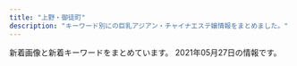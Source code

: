 ```yaml
---
title: "上野・御徒町"
description: "キーワード別にの巨乳アジアン・チャイナエステ嬢情報をまとめました。"
---
```


新着画像と新着キーワードをまとめています。
2021年05月27日の情報です。

<DmmAffiliateIns />
<KeywordTable
  shops={
    [
    {
        "station": "\u7530\u539f\u753a\u99c51\u756a\u51fa\u53e3",
        "url": "http://verybeauty.info/",
        "name": "\u862d\u82b1 \u30e9\u30f3\u30ab",
        "keywords": {
            "86": 2,
            "D": 1,
            "85": 1,
            "88": 2
        },
        "img_links": [
            "http://verybeauty.info/images/store/01.jpg",
            "http://verybeauty.info/staffPhoto/s20200531164502.jpg",
            "http://verybeauty.info/staffPhoto/s20191018113136.jpg",
            "http://verybeauty.info/staffPhoto/b20201016143638.jpg",
            "http://verybeauty.info/staffPhoto/b20170527134756.jpg",
            "http://verybeauty.info/images/store/05.jpg",
            "http://verybeauty.info/staffPhoto/b20170527134149.jpg",
            "http://verybeauty.info/js/sliderLine/slide_prev.png",
            "http://verybeauty.info/images/store/02.jpg",
            "http://verybeauty.info/staffPhoto/s20200118192201.jpg",
            "http://verybeauty.info/staffPhoto/b20200531164041.jpg",
            "http://verybeauty.info/js/sliderLine/slide_next.png",
            "http://verybeauty.info/staffPhoto/s20201016143712.jpg",
            "http://verybeauty.info/images/store/06.jpg",
            "http://verybeauty.info/staffPhoto/s20200531164041.jpg",
            "http://verybeauty.info/staffPhoto/s20170527134756.jpg",
            "http://verybeauty.info/images/returnBtn.png",
            "http://verybeauty.info/staffPhoto/b20210415200406.jpg",
            "http://verybeauty.info/images/mobile.jpg",
            "http://verybeauty.info/staffPhoto/s20210415200422.jpg",
            "http://verybeauty.info/staffPhoto/b20191018113136.jpg",
            "http://verybeauty.info/staffPhoto/s20170527134149.jpg",
            "http://verybeauty.info/staffPhoto/s20201016143638.jpg",
            "http://verybeauty.info/staffPhoto/s20210415200406.jpg"
        ]
    },
    {
        "name": "\u30b9\u30de\u30a4\u30eb",
        "keywords": {},
        "url": "http://smile.ests.jp/",
        "station": "JR\u5fa1\u5f92\u753a\u99c5\u5357\u53e3",
        "img_links": []
    },
    {
        "img_links": [
            "http://www.iyashinoie.mensest.com/img/stt.jpg",
            "http://www.iyashinoie.mensest.com/img/nav-003.png",
            "http://www.iyashinoie.mensest.com/img/nav-004.png",
            "http://www.iyashinoie.mensest.com/img/top01.png",
            "http://www.iyashinoie.mensest.com/files/001.jpg",
            "http://www.iyashinoie.mensest.com/img/stb.jpg",
            "http://www.iyashinoie.mensest.com/files/005.jpg",
            "http://www.iyashinoie.mensest.com/files/002.jpg",
            "http://www.iyashinoie.mensest.com/img/nav-002.png",
            "http://www.iyashinoie.mensest.com/img/nav-006.png",
            "http://www.iyashinoie.mensest.com/files/006.jpg",
            "http://www.iyashinoie.mensest.com/files/003.jpg",
            "http://www.iyashinoie.mensest.com/img/nav-005.png",
            "http://www.iyashinoie.mensest.com/img/nav-001.png",
            "http://www.iyashinoie.mensest.com/img/tel.png"
        ],
        "url": "http://www.iyashinoie.mensest.com/",
        "station": "\u6d45\u8349\u99c5",
        "name": "\u7652\u3057\u306e\u5bb6",
        "keywords": {
            "D": 4,
            "86": 2,
            "87": 3,
            "C": 1
        }
    },
    {
        "name": "COCO-GARDEN",
        "keywords": {
            "87": 10,
            "D": 10,
            "G": 4,
            "88": 8,
            "86": 2,
            "F": 2,
            "E": 4
        },
        "img_links": [
            "http://www.cocogarden.link/images/nbj3.jpg",
            "http://www.cocogarden.link/files/080.jpg",
            "http://www.cocogarden.link/images/s_info.jpg",
            "http://www.cocogarden.link/files/058.jpg",
            "http://www.cocogarden.link/files/059-02.jpg",
            "http://www.cocogarden.link/files/072-02.jpg",
            "http://www.cocogarden.link/files/037-02.jpg",
            "http://www.cocogarden.link/images/top1.jpg",
            "http://www.cocogarden.link/files/086-03.jpg",
            "http://www.cocogarden.link/images/s_staff.jpg",
            "http://www.cocogarden.link/files/086.jpg",
            "http://www.cocogarden.link/images/s_news.jpg",
            "http://www.cocogarden.link/images/1.jpg",
            "http://www.cocogarden.link/files/075-02.jpg",
            "http://www.cocogarden.link/images/koko_200x40.png",
            "http://www.cocogarden.link/files/058-02.jpg",
            "http://www.cocogarden.link/images/s_pick.jpg",
            "http://www.cocogarden.link/files/059-03.jpg",
            "http://www.cocogarden.link/files/059.jpg",
            "http://www.cocogarden.link/files/076-03.jpg",
            "http://www.cocogarden.link/files/091-02.jpg",
            "http://www.cocogarden.link/files/086-02.jpg",
            "http://www.cocogarden.link/files/058-03.jpg",
            "http://www.cocogarden.link/files/072-03.jpg",
            "http://www.cocogarden.link/files/091.jpg",
            "http://www.cocogarden.link/files/090-03.jpg",
            "http://www.cocogarden.link/files/091-03.jpg",
            "http://www.cocogarden.link/files/075.jpg",
            "http://www.cocogarden.link/files/075-03.jpg",
            "http://www.cocogarden.link/files/076-02.jpg",
            "http://www.cocogarden.link/images/end1.png",
            "http://www.cocogarden.link/images/mobile.jpg",
            "http://www.cocogarden.link/files/072.jpg",
            "http://www.cocogarden.link/files/090-02.jpg",
            "http://www.cocogarden.link/files/076.jpg",
            "http://www.cocogarden.link/files/037.jpg",
            "http://www.cocogarden.link/files/037-03.jpg",
            "http://www.cocogarden.link/files/080-02.jpg",
            "http://www.cocogarden.link/files/090.jpg",
            "http://www.cocogarden.link/files/080-03.jpg",
            "http://www.cocogarden.link/images/top.jpg"
        ],
        "station": "JR\u5fa1\u5f92\u753a\u99c5\u5317\u53e3",
        "url": "http://www.cocogarden.link/"
    },
    {
        "keywords": {
            "C": 2,
            "86": 2,
            "85": 1,
            "D": 4,
            "E": 6,
            "89": 1,
            "87": 1,
            "88": 1
        },
        "img_links": [
            "http://www.rosa-es.info/staff/nana.jpg",
            "http://www.rosa-es.info/staff/yumi1.jpg",
            "http://www.rosa-es.info/img/pic/int1.jpg",
            "http://www.rosa-es.info/img/pic/slide_1.jpg",
            "http://www.rosa-es.info/img/pic/slide_2.jpg",
            "http://www.rosa-es.info/img/pic/int3.jpg",
            "http://www.rosa-es.info/staff/yuri2.jpg",
            "http://www.rosa-es.info/img/pic/int2.jpg",
            "http://www.rosa-es.info/staff/yuri1.jpg",
            "http://www.rosa-es.info/staff/yuki1.jpg",
            "http://www.rosa-es.info/staff/yuki.jpg",
            "http://www.rosa-es.info/img/pic/int4.jpg",
            "http://www.rosa-es.info/staff/nana2.jpg",
            "http://www.rosa-es.info/staff/yuri.jpg",
            "http://www.rosa-es.info/staff/nana1.jpg",
            "http://www.rosa-es.info/staff/rara2.jpg",
            "http://www.rosa-es.info/img/loader.png",
            "http://www.rosa-es.info/staff/yumi2.jpg",
            "http://www.rosa-es.info/staff/koko2.jpg",
            "http://www.rosa-es.info/staff/rara1.jpg",
            "http://www.rosa-es.info/staff/rara.jpg",
            "http://www.rosa-es.info/staff/koko1.jpg",
            "http://www.rosa-es.info/staff/koko.jpg",
            "http://www.rosa-es.info/staff/yumi.jpg",
            "http://www.rosa-es.info/staff/yuki2.jpg"
        ],
        "name": "\u6708\u591c",
        "url": "http://www.rosa-es.info/",
        "station": "JR\u4e0a\u91ce\u99c5\u6d45\u8349\u53e3"
    },
    {
        "img_links": [
            "http://www.sh-riraks.xyz/img/ttl_girls.png",
            "http://www.sh-riraks.xyz/img/ttl_pickup.png",
            "http://www.sh-riraks.xyz/uploads/190611/1-1Z611153S2561.jpg",
            "http://www.sh-riraks.xyz/uploads/201130/1-20113013311Rc.jpg",
            "http://www.sh-riraks.xyz/uploads/201130/1-201130133045611.jpg",
            "http://www.sh-riraks.xyz/uploads/201130/1-201130133145E0.jpg",
            "http://www.sh-riraks.xyz/uploads/200617/1-20061G54TIb.jpg",
            "http://www.sh-riraks.xyz/uploads/181001/1-1Q001142T6406.jpg",
            "http://www.sh-riraks.xyz/uploads/201130/1-201130132942Y6.jpg",
            "http://www.sh-riraks.xyz/uploads/201130/1-201130132956292.jpg",
            "http://www.sh-riraks.xyz/img/ttl_wnew.png",
            "http://www.sh-riraks.xyz/uploads/200617/1-20061G54ZQ14.jpg",
            "http://www.sh-riraks.xyz/uploads/191015/1-1910151T03I48.jpg",
            "http://www.sh-riraks.xyz/uploads/201130/1-201130133012441.jpg",
            "http://www.sh-riraks.xyz/uploads/201130/1-201130133129441.jpg",
            "http://www.sh-riraks.xyz/uploads/180521/1-1P52116495SC.jpg",
            "http://www.sh-riraks.xyz/img/ttl_mobile.png",
            "http://www.sh-riraks.xyz/uploads/201130/1-201130133215X9.jpg",
            "http://www.sh-riraks.xyz/uploads/201130/1-201130133029220.jpg",
            "http://www.sh-riraks.xyz/uploads/180521/1-1P5211649103K.jpg",
            "http://www.sh-riraks.xyz/uploads/181001/1-1Q001142IB48.jpg",
            "http://www.sh-riraks.xyz/uploads/allimg/180604/1-1P60410212A02.jpg",
            "http://www.sh-riraks.xyz/uploads/200107/1-20010F92019226.jpg",
            "http://www.sh-riraks.xyz/img/ttl_staff.png",
            "http://www.sh-riraks.xyz/uploads/200617/1-20061G54941Z9.jpg"
        ],
        "station": "JR\u5fa1\u5f92\u753a\u99c5\u5357\u53e3",
        "keywords": {
            "C": 17
        },
        "url": "http://www.sh-riraks.xyz/",
        "name": "\u5922\u306e\u8776\u3005"
    },
    {
        "station": "JR\u5fa1\u5f92\u753a\u99c5\u5317\u53e3",
        "name": "\u5a9a\u59eb\uff5e\u30d3\u30ad\uff5e",
        "url": "http://biki-massage.work/",
        "keywords": {
            "C": 16,
            "83": 1,
            "87": 2,
            "88": 2,
            "D": 3,
            "86": 7,
            "E": 1
        },
        "img_links": [
            "http://biki-massage.work/img/head.jpg",
            "http://biki-massage.work/img/sta5.jpg",
            "http://biki-massage.work/img/campian.jpg",
            "http://biki-massage.work/img/st5.jpg",
            "http://biki-massage.work/sp/img/t-t.jpg",
            "http://biki-massage.work/img/fla1.jpg",
            "http://biki-massage.work/sp/img/t-a.jpg",
            "http://biki-massage.work/sp/img/t-o.jpg",
            "http://biki-massage.work/img/botton.jpg",
            "http://biki-massage.work/img/sta1.jpg",
            "http://biki-massage.work/img/sta3.jpg",
            "http://biki-massage.work/sp/img/info.jpg",
            "http://biki-massage.work/sp/img/p6.jpg",
            "http://biki-massage.work/img/st6.jpg",
            "http://biki-massage.work/sp/img/s6.jpg",
            "http://biki-massage.work/sp/img/s1.jpg",
            "http://biki-massage.work/img/sta4.jpg",
            "http://biki-massage.work/sp/img/p3.jpg",
            "http://biki-massage.work/sp/img/pic.jpg",
            "http://biki-massage.work/sp/img/time.jpg",
            "http://biki-massage.work/sp/img/t-r.jpg",
            "http://biki-massage.work/img/nos.jpg",
            "http://biki-massage.work/img/st2.jpg",
            "http://biki-massage.work/sp/img/s5.jpg",
            "http://biki-massage.work/img/s1.jpg",
            "http://biki-massage.work/sp/img/add.jpg",
            "http://biki-massage.work/img/s5.jpg",
            "http://biki-massage.work/sp/img/tit.jpg",
            "http://biki-massage.work/sp/img/s3.jpg",
            "http://biki-massage.work/sp/img/botton.jpg",
            "http://biki-massage.work/img/sta6.jpg",
            "http://biki-massage.work/sp/img/cam.jpg",
            "http://biki-massage.work/img/st4.jpg",
            "http://biki-massage.work/img/s6.jpg",
            "http://biki-massage.work/img/s2.jpg",
            "http://biki-massage.work/img/fla2.jpg",
            "http://biki-massage.work/sp/img/tel.jpg",
            "http://biki-massage.work/sp/img/s2.jpg",
            "http://biki-massage.work/sp/img/s4.jpg",
            "http://biki-massage.work/img/mo.png",
            "http://biki-massage.work/img/s4.jpg",
            "http://biki-massage.work/img/st1.jpg",
            "http://biki-massage.work/sp/img/sys.jpg",
            "http://biki-massage.work/sp/img/p2.jpg",
            "http://biki-massage.work/img/sta2.jpg",
            "http://biki-massage.work/img/st3.jpg",
            "http://biki-massage.work/sp/img/t-s.jpg",
            "http://biki-massage.work/img/fla3.jpg",
            "http://biki-massage.work/img/s3.jpg",
            "http://biki-massage.work/sp/img/pc.jpg"
        ]
    },
    {
        "name": "\u30ab\u30eb\u30de\u30ea\u30be\u30fc\u30c8\uff06\u30b9\u30d1",
        "station": "JR\u5fa1\u5f92\u753a\u99c5\u5357\u53e3",
        "img_links": [
            "http://esthe-massage.black/images/tit5.png",
            "http://esthe-massage.black/images/cg10.jpg",
            "http://esthe-massage.black/images/cg11.jpg",
            "http://cdn.dino-es.com/images/logo/88x31DinoEs.png",
            "http://esthe-massage.black/images/top.jpg",
            "http://esthe-massage.black/images/footer.jpg",
            "http://esthe-massage.black/images/cg7.jpg",
            "http://esthe-massage.black/images/cg2.jpg",
            "http://esthe-massage.black/images/te.png",
            "http://esthe-massage.black/images/index_an_04.jpg",
            "http://esthe-massage.black/images/tit4.png",
            "http://esthe-massage.black/images/index_bn_03.jpg",
            "http://esthe-massage.black/images/cg1.jpg",
            "http://esthe-massage.black/images/sta6.jpg",
            "http://esthe-massage.black/images/index_an_01.jpg",
            "http://esthe-massage.black/images/sta5.jpg",
            "http://esthe-massage.black/images/sys01.jpg",
            "http://esthe-massage.black/images/cg3.jpg",
            "http://esthe-massage.black/images/sys03.jpg",
            "http://esthe-massage.black/images/index_an_06.jpg",
            "http://esthe-massage.black/images/index_an_05.jpg",
            "http://esthe-massage.black/images/sta11.jpg",
            "http://esthe-massage.black/images/cg5.jpg",
            "http://esthe-massage.black/images/index_an_03.jpg",
            "http://esthe-massage.black/images/link_3.jpg",
            "http://esthe-massage.black/images/sys02.jpg",
            "http://esthe-massage.black/images/cg6.jpg",
            "http://esthe-massage.black/images/acc.jpg",
            "http://esthe-massage.black/images/sta2.jpg",
            "http://esthe-massage.black/images/tit1.png",
            "http://esthe-massage.black/images/index_bn_01.jpg",
            "http://esthe-massage.black/images/sta7.jpg",
            "http://esthe-massage.black/images/index_bn_02.jpg",
            "http://esthe-massage.black/images/cg4.jpg",
            "http://esthe-massage.black/images/qr.jpg",
            "http://esthe-massage.black/images/index_an_02.jpg",
            "http://esthe-massage.black/images/index_bn_05.jpg",
            "http://esthe-massage.black/images/sta3.jpg",
            "http://esthe-massage.black/images/tit2.png",
            "http://esthe-massage.black/images/sta10.jpg",
            "http://esthe-massage.black/images/index_bn_06.jpg"
        ],
        "url": "http://esthe-massage.black/",
        "keywords": {
            "82": 16,
            "89": 4,
            "D": 4,
            "E": 8,
            "84": 4,
            "86": 4,
            "C": 4
        }
    },
    {
        "url": "https://mens-esthe.work/",
        "name": "Oriental Spa",
        "keywords": {
            "C": 24,
            "E": 10
        },
        "img_links": [
            "https://mens-esthe.work/icon/yelp.png",
            "https://mens-esthe.work/wp/wp-content/themes/twentyfifteen/img/no_image.png",
            "https://mens-esthe.work/footer/footer-staff.png",
            "https://mens-esthe.work/wp/wp-content/uploads/2021/05/maki.jpg",
            "https://mens-esthe.work/icon/line.png",
            "https://mens-esthe.work/wp/wp-content/uploads/2021/05/hana02.png",
            "https://mens-esthe.work/icon/twitter.png",
            "https://ueno-mensesthe.com/icon/facebook.png",
            "https://mens-esthe.work/wp/wp-content/uploads/2021/05/nana01.png",
            "https://mens-esthe.work/room/room-l4.jpg",
            "https://mens-esthe.work/footer/footer-line.png",
            "https://ueno-mensesthe.com/icon/twitter.png",
            "https://mens-esthe.work/images/clear.png",
            "https://mens-esthe.work/footer/footer-tel.png",
            "https://ueno-mensesthe.com/icon/yelp.png",
            "https://mens-esthe.work/wp/wp-content/uploads/2021/05/emi01.png",
            "https://mens-esthe.work/images/top2.jpg",
            "https://mens-esthe.work/room/room-l1.jpg",
            "https://mens-esthe.work/images/qrcode.png",
            "https://mens-esthe.work/icon/facebook.png",
            "https://ueno-mensesthe.com/icon/line.png",
            "https://mens-esthe.work/room/room-l2.jpg",
            "https://mens-esthe.work/images/top3.jpg",
            "https://mens-esthe.work/images/main-top.jpg",
            "https://mens-esthe.work/wp/wp-content/uploads/2021/05/maki06.png",
            "https://mens-esthe.work/images/flower.png",
            "https://mens-esthe.work/images/top1.jpg",
            "https://mens-esthe.work/images/main-small.jpg",
            "https://mens-esthe.work/wp/wp-content/uploads/2021/05/maki05.png",
            "https://mens-esthe.work/wp/wp-content/uploads/2021/05/momo01.png",
            "https://mens-esthe.work/room/room-l3.jpg"
        ],
        "station": "JR\u5fa1\u5f92\u753a\u99c5\u5357\u53e3"
    },
    {
        "station": "JR\u5fa1\u5f92\u753a\u99c5\u5357\u53e3",
        "keywords": {
            "E": 6,
            "90": 5,
            "89": 33,
            "C": 29,
            "88": 15,
            "D": 15
        },
        "url": "http://foryou-es.info/",
        "img_links": [
            "http://www.foryou-es.info/img/saki3.jpg",
            "http://www.foryou-es.info/images/sa.jpg",
            "http://foryou-es.info/img/riko.png",
            "http://foryou-es.info/img/saki2.jpg",
            "http://www.foryou-es.info/img/hina3.jpg",
            "http://foryou-es.info/img/yui3.jpg",
            "http://www.foryou-es.info/img/rora4.jpg",
            "http://foryou-es.info/img/hina.png",
            "http://www.foryou-es.info/sp/img/hina.png",
            "http://www.foryou-es.info/img/saki2.jpg",
            "http://www.foryou-es.info/sp/img/seiko3.jpg",
            "http://foryou-es.info/img/rora3.jpg",
            "http://www.foryou-es.info/sp/staff/saki.png",
            "http://foryou-es.info/img/riko1.jpg",
            "http://www.foryou-es.info/img/yuri3.jpg",
            "http://www.foryou-es.info/images/staff_t.jpg",
            "http://www.foryou-es.info/sp/img/sara.png",
            "http://www.foryou-es.info/sp/images/staff_t.jpg",
            "http://www.foryou-es.info/sp/images/pc.jpg",
            "http://www.foryou-es.info/sp/images/sm.jpg",
            "http://www.foryou-es.info/sp/images/tel.jpg",
            "http://www.foryou-es.info/img/yuri.png",
            "http://www.foryou-es.info/sp/img/seiko1.jpg",
            "http://www.foryou-es.info/i/img/kaori.jpg",
            "http://www.foryou-es.info/sp/img/yui.png",
            "http://www.foryou-es.info/img/honey2.jpg",
            "http://www.foryou-es.info/sp/images/newface.png",
            "http://www.foryou-es.info/img/yui3.jpg",
            "http://www.foryou-es.info/img/sara2.jpg",
            "http://foryou-es.info/img/honey3.jpg",
            "http://www.foryou-es.info/sp/img/riko1.jpg",
            "http://www.foryou-es.info/i/img/rora.jpg",
            "http://foryou-es.info/images/news.jpg",
            "http://foryou-es.info/img/yuri1.jpg",
            "http://foryou-es.info/img/yui.png",
            "http://www.foryou-es.info/sp/img/saki.png",
            "http://www.foryou-es.info/sp/menu/interior.jpg",
            "http://foryou-es.info/images/interior1.png",
            "http://www.foryou-es.info/sp/images/time.jpg",
            "http://www.foryou-es.info/sp/img/riko2.jpg",
            "http://www.foryou-es.info/sp/images/news.png",
            "http://www.foryou-es.info/img/sia2.jpg",
            "http://www.foryou-es.info/img/sia4.jpg",
            "http://www.foryou-es.info/sp/img/saki1.jpg",
            "http://www.foryou-es.info/img/riko1.jpg",
            "http://www.foryou-es.info/img/riko3.jpg",
            "http://foryou-es.info/img/yuri3.jpg",
            "http://foryou-es.info/img/rora.png",
            "http://www.foryou-es.info/sp/img/rora.png",
            "http://www.foryou-es.info/sp/img/riko.png",
            "http://www.foryou-es.info/img/sara3.jpg",
            "http://foryou-es.info/img/sia1.jpg",
            "http://www.foryou-es.info/sp/img/rora4.jpg",
            "http://foryou-es.info/img/sara2.jpg",
            "http://www.foryou-es.info/img/seiko.png",
            "http://www.foryou-es.info/img/honey1.jpg",
            "http://foryou-es.info/img/hina4.jpg",
            "http://www.foryou-es.info/images/interior.jpg",
            "http://foryou-es.info/images/mobile.jpg",
            "http://foryou-es.info/img/honey.png",
            "http://foryou-es.info/img/rora4.jpg",
            "http://www.foryou-es.info/img/miki.png",
            "http://www.foryou-es.info/img/hina2.jpg",
            "http://www.foryou-es.info/i/img/risa.jpg",
            "http://foryou-es.info/img/miki2.jpg",
            "http://www.foryou-es.info/sp/images/newsb.jpg",
            "http://www.foryou-es.info/sp/img/saki2.jpg",
            "http://www.foryou-es.info/img/yui.png",
            "http://www.foryou-es.info/img/riko4.jpg",
            "http://www.foryou-es.info/img/miki3.jpg",
            "http://www.foryou-es.info/sp/img/hina1.jpg",
            "http://www.foryou-es.info/sp/img/hina2.jpg",
            "http://www.foryou-es.info/img/hina4.jpg",
            "http://www.foryou-es.info/sp/img/hina3.jpg",
            "http://foryou-es.info/images/info.jpg",
            "http://www.foryou-es.info/images/koko_200x40.png",
            "http://www.foryou-es.info/images/interior1.png",
            "http://www.foryou-es.info/img/honey.png",
            "http://www.foryou-es.info/img/riko2.jpg",
            "http://www.foryou-es.info/sp/img/riko3.jpg",
            "http://www.foryou-es.info/i/img/yuri.jpg",
            "http://foryou-es.info/images/staff_t.jpg",
            "http://foryou-es.info/img/miki1.jpg",
            "http://www.foryou-es.info/sp/img/miki.png",
            "http://www.foryou-es.info/img/sara.png",
            "http://www.foryou-es.info/img/rora1.jpg",
            "http://foryou-es.info/img/sia.png",
            "http://www.foryou-es.info/sp/staff/yuri.png",
            "http://foryou-es.info/img/riko4.jpg",
            "http://www.foryou-es.info/img/yuri2.jpg",
            "http://www.foryou-es.info/sp/menu/top.jpg",
            "http://foryou-es.info/img/hina1.jpg",
            "http://www.foryou-es.info/img/yui2.jpg",
            "http://www.foryou-es.info/i/img/saki.jpg",
            "http://www.foryou-es.info/sp/menu/staff.jpg",
            "http://www.foryou-es.info/images/newface.jpg",
            "http://www.foryou-es.info/sp/img/yui1.jpg",
            "http://www.foryou-es.info/img/sia.png",
            "http://foryou-es.info/images/ac.jpg",
            "http://foryou-es.info/img/miki.png",
            "http://foryou-es.info/images/sa.jpg",
            "http://foryou-es.info/images/koko_200x40.png",
            "http://foryou-es.info/img/riko2.jpg",
            "http://www.foryou-es.info/sp/img/rora3.jpg",
            "http://foryou-es.info/img/hina3.jpg",
            "http://foryou-es.info/images/interior.jpg",
            "http://foryou-es.info/images/rem.jpg",
            "http://www.foryou-es.info/sp/images/ac2.jpg",
            "http://www.foryou-es.info/img/rora2.jpg",
            "http://www.foryou-es.info/images/zy.png",
            "http://foryou-es.info/img/sara1.jpg",
            "http://www.foryou-es.info/images/info.jpg",
            "http://foryou-es.info/img/miki3.jpg",
            "http://www.foryou-es.info/sp/img/saki3.jpg",
            "http://foryou-es.info/images/sm.jpg",
            "http://www.foryou-es.info/img/sia3.jpg",
            "http://www.foryou-es.info/img/miki1.jpg",
            "http://www.foryou-es.info/sp/img/yuri.png",
            "http://www.foryou-es.info/img/hina1.jpg",
            "http://www.foryou-es.info/img/saki1.jpg",
            "http://www.foryou-es.info/sp/img/hina4.jpg",
            "http://foryou-es.info/img/honey2.jpg",
            "http://foryou-es.info/img/sia4.jpg",
            "http://foryou-es.info/img/seiko.png",
            "http://www.foryou-es.info/i/img/seiko.jpg",
            "http://foryou-es.info/img/yui1.jpg",
            "http://foryou-es.info/images/interior_t.jpg",
            "http://www.foryou-es.info/sp/images/head.jpg",
            "http://www.foryou-es.info/sp/img/riko4.jpg",
            "http://foryou-es.info/img/sara.png",
            "http://foryou-es.info/img/yui2.jpg",
            "http://foryou-es.info/img/rora2.jpg",
            "http://foryou-es.info/img/saki3.jpg",
            "http://www.foryou-es.info/img/saki.png",
            "http://www.foryou-es.info/img/rora.png",
            "http://foryou-es.info/img/sara3.jpg",
            "http://www.foryou-es.info/img/riko.png",
            "http://www.foryou-es.info/sp/staff/yui.png",
            "http://www.foryou-es.info/img/miki2.jpg",
            "http://www.foryou-es.info/i/img/riko.jpg",
            "http://www.foryou-es.info/images/blog.jpg",
            "http://foryou-es.info/images/sirase.jpg",
            "http://www.foryou-es.info/sp/img/seiko.png",
            "http://www.foryou-es.info/images/tt.png",
            "http://www.foryou-es.info/images/tp.png",
            "http://www.foryou-es.info/images/ac.jpg",
            "http://www.foryou-es.info/img/sara1.jpg",
            "http://foryou-es.info/images/newface.jpg",
            "http://www.foryou-es.info/sp/img/seiko2.jpg",
            "http://www.foryou-es.info/sp/img/rora1.jpg",
            "http://www.foryou-es.info/images/interior_t.jpg",
            "http://www.foryou-es.info/i/img/hina.jpg",
            "http://www.foryou-es.info/sp/img/yui3.jpg",
            "http://www.foryou-es.info/sp/images/top.jpg",
            "http://foryou-es.info/img/saki1.jpg",
            "http://foryou-es.info/img/saki.png",
            "http://foryou-es.info/img/sia2.jpg",
            "http://www.foryou-es.info/images/sirase.jpg",
            "http://www.foryou-es.info/sp/img/sia.png",
            "http://foryou-es.info/img/yuri.png",
            "http://www.foryou-es.info/images/news.jpg",
            "http://www.foryou-es.info/i/img/miki.jpg",
            "http://foryou-es.info/images/tt.png",
            "http://foryou-es.info/images/blog.jpg",
            "http://www.foryou-es.info/img/rora3.jpg",
            "http://foryou-es.info/images/so.jpg",
            "http://foryou-es.info/img/yuri2.jpg",
            "http://foryou-es.info/img/honey1.jpg",
            "http://www.foryou-es.info/img/hina.png",
            "http://www.foryou-es.info/sp/images/ac1.jpg",
            "http://www.foryou-es.info/i/img/sia.jpg",
            "http://www.foryou-es.info/img/yuri1.jpg",
            "http://foryou-es.info/images/zy.png",
            "http://www.foryou-es.info/i/img/honey.jpg",
            "http://www.foryou-es.info/img/honey3.jpg",
            "http://www.foryou-es.info/sp/img/yui2.jpg",
            "http://foryou-es.info/img/rora1.jpg",
            "http://foryou-es.info/images/tp.png",
            "http://www.foryou-es.info/images/so.jpg",
            "http://foryou-es.info/img/riko3.jpg",
            "http://www.foryou-es.info/i/img/sara.jpg",
            "http://www.foryou-es.info/i/img/yui.jpg",
            "http://foryou-es.info/images/tel.png",
            "http://www.foryou-es.info/images/mobile.jpg",
            "http://foryou-es.info/img/sia3.jpg",
            "http://foryou-es.info/images/si.png",
            "http://www.foryou-es.info/images/tel.png",
            "http://www.foryou-es.info/images/si.png",
            "http://www.foryou-es.info/images/sm.jpg",
            "http://www.foryou-es.info/sp/images/ac3.jpg",
            "http://www.foryou-es.info/img/yui1.jpg",
            "http://www.foryou-es.info/img/sia1.jpg",
            "http://www.foryou-es.info/sp/img/rora2.jpg",
            "http://www.foryou-es.info/images/rem.jpg",
            "http://www.foryou-es.info/sp/img/seiko4.jpg",
            "http://foryou-es.info/img/hina2.jpg",
            "http://www.foryou-es.info/sp/img/honey.png"
        ],
        "name": "\u30de\u30fc\u30ad\u30e5\u30ea\u30fcMERCURY"
    },
    {
        "img_links": [],
        "station": "JR\u5fa1\u5f92\u753a\u99c5\u5317\u53e3",
        "keywords": {},
        "name": "Dear -\u30c7\u30a3\u30a2-",
        "url": "https://re.uouono.com/"
    },
    {
        "keywords": {},
        "name": "You and I*\u30e6\u30fc\uff06\u30a2\u30a4",
        "station": "JR\u4e0a\u91ce\u99c5\u6d45\u8349\u53e3",
        "img_links": [
            "http://for-you-ueno.com/lib/img/cast2/img2.jpg",
            "http://for-you-ueno.com/lib/img/course4.png",
            "http://for-you-ueno.com/lib/img/recommend.png",
            "http://for-you-ueno.com/lib/img/cast5/img2-s.jpg",
            "http://for-you-ueno.com/lib/img/gallery.png",
            "http://for-you-ueno.com/lib/img/cast-ttl.png",
            "http://for-you-ueno.com/lib/img/cast3/img1-s.jpg",
            "http://for-you-ueno.com/lib/img/address.png",
            "http://for-you-ueno.com/lib/img/cp-desc2.png",
            "http://for-you-ueno.com/lib/img/cp-desc1sp.png",
            "http://for-you-ueno.com/lib/img/cast1/img1.jpg",
            "http://for-you-ueno.com/lib/img/cp-sub1.png",
            "http://for-you-ueno.com/lib/img/cast4/img2-s.jpg",
            "http://for-you-ueno.com/lib/img/cast5/img1-s.jpg",
            "http://for-you-ueno.com/lib/img/cast2/img1-s.jpg",
            "http://for-you-ueno.com/lib/img/cast2/img3-s.jpg",
            "http://for-you-ueno.com/lib/img/course5.png",
            "http://for-you-ueno.com/lib/img/cast3/img3.jpg",
            "http://for-you-ueno.com/lib/img/cast4/img1.jpg",
            "http://for-you-ueno.com/lib/img/cast2/img4.jpg",
            "http://for-you-ueno.com/lib/img/cast2/img4-s.jpg",
            "http://for-you-ueno.com/lib/img/cast5/img2.jpg",
            "http://for-you-ueno.com/lib/img/cp-sub2.png",
            "http://for-you-ueno.com/lib/img/cast2/img3.jpg",
            "http://for-you-ueno.com/lib/img/open.png",
            "http://for-you-ueno.com/lib/img/cast3/img2.jpg",
            "http://for-you-ueno.com/lib/img/slide1.jpg",
            "http://for-you-ueno.com/lib/img/course.png",
            "http://for-you-ueno.com/lib/img/plan.png",
            "http://for-you-ueno.com/lib/img/cast1/img2-s.jpg",
            "http://for-you-ueno.com/lib/img/course1.png",
            "http://for-you-ueno.com/lib/img/cast1/img2.jpg",
            "http://for-you-ueno.com/lib/img/course2.png",
            "http://for-you-ueno.com/lib/img/phone.png",
            "http://for-you-ueno.com/lib/img/aroma.png",
            "http://for-you-ueno.com/lib/img/cast4/img1-s.jpg",
            "http://for-you-ueno.com/lib/img/slide2.jpg",
            "http://for-you-ueno.com/lib/img/cast1/img1-s.jpg",
            "http://for-you-ueno.com/lib/img/siatsu.png",
            "http://for-you-ueno.com/lib/img/cast2/img2-s.jpg",
            "http://for-you-ueno.com/lib/img/cast3/img1.jpg",
            "http://for-you-ueno.com/lib/img/cast4/img2.jpg",
            "http://for-you-ueno.com/lib/img/cast.png",
            "http://for-you-ueno.com/lib/img/oil.png",
            "http://for-you-ueno.com/lib/img/deep.png",
            "http://for-you-ueno.com/lib/img/cast2/img1.jpg",
            "http://for-you-ueno.com/lib/img/cast3/img3-s.jpg",
            "http://for-you-ueno.com/lib/img/info-ttl.png",
            "http://for-you-ueno.com/lib/img/plan-ttl.png",
            "http://for-you-ueno.com/lib/img/cast5/img3.jpg",
            "http://for-you-ueno.com/lib/img/slide3.jpg",
            "http://for-you-ueno.com/lib/img/course-ttl.png",
            "http://for-you-ueno.com/lib/img/course3.png",
            "http://for-you-ueno.com/lib/img/cast5/img3-s.jpg",
            "http://for-you-ueno.com/lib/img/tel.png",
            "http://for-you-ueno.com/lib/img/ashiura.png",
            "http://for-you-ueno.com/lib/img/cast3/img4.jpg",
            "http://for-you-ueno.com/lib/img/awa.png",
            "http://for-you-ueno.com/lib/img/cp-desc1.png",
            "http://for-you-ueno.com/lib/img/other.png",
            "http://for-you-ueno.com/lib/img/h1.png",
            "http://for-you-ueno.com/lib/img/cast3/img4-s.jpg",
            "http://for-you-ueno.com/lib/img/cast5/img1.jpg",
            "http://for-you-ueno.com/lib/img/cp-desc2sp.png",
            "http://for-you-ueno.com/lib/img/cast3/img2-s.jpg",
            "http://for-you-ueno.com/lib/img/cp-ttl.png"
        ],
        "url": "http://for-you-ueno.com/"
    },
    {
        "url": "http://www.yumenokoi.masg.info/",
        "img_links": [
            "http://www.yumenokoi.masg.info/files/017.jpg",
            "http://www.yumenokoi.masg.info/files/008.jpg",
            "http://www.yumenokoi.masg.info/files/017-02.jpg",
            "http://www.yumenokoi.masg.info/files/009-02.jpg",
            "http://www.yumenokoi.masg.info/files/006.jpg",
            "http://www.yumenokoi.masg.info/files/023.jpg",
            "http://www.yumenokoi.masg.info/images/m6.jpg",
            "http://www.yumenokoi.masg.info/files/006-02.jpg",
            "http://www.yumenokoi.masg.info/images/rsubt1.png",
            "http://www.yumenokoi.masg.info/files/010-02.jpg",
            "http://www.yumenokoi.masg.info/photo_news/upimg/63687607e4ea1479a4_0.jpg",
            "http://www.yumenokoi.masg.info/images/rsubt5.png",
            "http://www.yumenokoi.masg.info/images/tel2.png",
            "http://www.yumenokoi.masg.info/images/rsubt6.png",
            "http://www.yumenokoi.masg.info/files/010.jpg",
            "http://www.yumenokoi.masg.info/files/015.jpg",
            "http://www.yumenokoi.masg.info/files/018.jpg",
            "http://www.yumenokoi.masg.info/images/slider-img002.jpg",
            "http://www.yumenokoi.masg.info/files/016-02.jpg",
            "http://www.yumenokoi.masg.info/files/002-02.jpg",
            "http://www.yumenokoi.masg.info/files/016.jpg",
            "http://www.yumenokoi.masg.info/images/service/s06.jpg",
            "http://www.yumenokoi.masg.info/files/027.jpg",
            "http://www.yumenokoi.masg.info/files/027-02.jpg",
            "http://www.yumenokoi.masg.info/images/rsubt4.png",
            "http://www.yumenokoi.masg.info/files/002.jpg",
            "http://www.yumenokoi.masg.info/images/m2.jpg",
            "http://www.yumenokoi.masg.info/images/service/s03.jpg",
            "http://www.yumenokoi.masg.info/files/025.jpg",
            "http://www.yumenokoi.masg.info/images/service/s01.jpg",
            "http://www.yumenokoi.masg.info/files/023-02.jpg",
            "http://www.yumenokoi.masg.info/files/011.jpg",
            "http://www.yumenokoi.masg.info/files/024.jpg",
            "http://www.yumenokoi.masg.info/images/b-tel.png",
            "http://www.yumenokoi.masg.info/images/service/s02.jpg",
            "http://www.yumenokoi.masg.info/images/m4.jpg",
            "http://www.yumenokoi.masg.info/images/slider-img001.jpg",
            "http://www.yumenokoi.masg.info/images/service/s05.jpg",
            "http://www.yumenokoi.masg.info/files/024-02.jpg",
            "http://www.yumenokoi.masg.info/images/m1.jpg",
            "http://www.yumenokoi.masg.info/images/rsubt2.png",
            "http://www.yumenokoi.masg.info/images/service/s04.jpg",
            "http://www.yumenokoi.masg.info/images/m3.jpg",
            "http://www.yumenokoi.masg.info/files/025-02.jpg",
            "http://www.yumenokoi.masg.info/files/009.jpg",
            "http://www.yumenokoi.masg.info/images/b-online.png",
            "http://www.yumenokoi.masg.info/images/rsubt3.png",
            "http://www.yumenokoi.masg.info/files/021.jpg",
            "http://www.yumenokoi.masg.info/files/011-02.jpg",
            "http://www.yumenokoi.masg.info/images/rsubt7.png",
            "http://www.yumenokoi.masg.info/files/021-02.jpg",
            "http://www.yumenokoi.masg.info/files/008-02.jpg",
            "http://www.yumenokoi.masg.info/files/015-02.jpg",
            "http://www.yumenokoi.masg.info/files/018-02.jpg"
        ],
        "station": "JR\u5fa1\u5f92\u753a\u99c5\u5317\u53e3",
        "name": "\u5922\u306e\u604b",
        "keywords": {
            "89": 8,
            "D": 69,
            "F": 7,
            "E": 15,
            "88": 29,
            "G": 22,
            "86": 30,
            "87": 46
        }
    },
    {
        "station": "\u8535\u524d\u99c5",
        "img_links": [
            "http://rlx-salon.com/img/nav-003.png",
            "http://rlx-salon.com/staff/riri/01.png",
            "http://rlx-salon.com/img/nav-002.png",
            "http://rlx-salon.com/img/nav-005.png",
            "http://rlx-salon.com/img/nav-004.png",
            "http://rlx-salon.com/staff/momoka/01.png",
            "http://rlx-salon.com/img/nav-001.png",
            "http://rlx-salon.com/staff/risa/01.png",
            "http://rlx-salon.com/img/nav-006.png",
            "http://rlx-salon.com/img/stt.jpg",
            "http://rlx-salon.com/img/no.png",
            "http://rlx-salon.com/staff/ruru/01.png",
            "http://rlx-salon.com/img/stb.jpg",
            "http://rlx-salon.com/img/tel.png"
        ],
        "name": "\u30d0\u30cb\u30e9",
        "keywords": {},
        "url": "http://rlx-salon.com/"
    },
    {
        "station": "JR\u4e0a\u91ce\u99c5\u5165\u8c37\u53e3",
        "img_links": [],
        "keywords": {},
        "name": "\u30e1\u30a2\u30ea\u30fc",
        "url": "http://mary.est-u.com/"
    },
    {
        "keywords": {},
        "url": "http://yura-kunitachi.xyz/",
        "station": "\u7530\u539f\u753a\u99c5\u30a8\u30ec\u30d9\u30fc\u30bf\u30fc\u53e3",
        "name": "Rei",
        "img_links": [
            "http://yura-kunitachi.xyz/_src/53513955/cam.jpg",
            "http://yura-kunitachi.xyz/_src/53513935/wechatimg92.jpg",
            "http://yura-kunitachi.xyz/_src/53513959/137080-osd41m-772.jpg",
            "http://yura-kunitachi.xyz/_src/53513943/navi_01.png",
            "http://yura-kunitachi.xyz/_src/53513963/wechatimg102.jpg",
            "http://yura-kunitachi.xyz/_src/55498274/wechatimg8.jpg",
            "http://yura-kunitachi.xyz/_src/53513965/wechatimg81_20210306210100439.jpg",
            "http://yura-kunitachi.xyz/_src/53513951/navi_05.png",
            "http://yura-kunitachi.xyz/_src/53513967/xxl_44c52558b2be4d61a2f879da7d157c31.jpg",
            "http://yura-kunitachi.xyz/_src/53513942/3da7d3dc6ee4f2d3861295bdb20452b671deb86c6f4e442ebce1715dc06eb99e.jpg",
            "http://yura-kunitachi.xyz/_src/53513910/5f5316158ec7f0d0727854410a5be46303a324b1fef3ef0de82fa8c4fe0f59d4.jpg",
            "http://yura-kunitachi.xyz/_src/53513929/wechatimg93.jpg",
            "http://yura-kunitachi.xyz/_src/53513947/navi_03.png",
            "http://yura-kunitachi.xyz/_src/53513953/navi_06.png",
            "http://yura-kunitachi.xyz/_src/53513945/navi_02.png",
            "http://yura-kunitachi.xyz/_src/55498272/wechatimg91.jpg",
            "http://yura-kunitachi.xyz/_src/53513949/navi_04.png",
            "http://yura-kunitachi.xyz/_src/53513961/wechatimg97.jpg",
            "http://yura-kunitachi.xyz/_src/53513931/wechatimg89.jpg",
            "http://yura-kunitachi.xyz/_src/53513957/wechatimg229.jpg",
            "http://yura-kunitachi.xyz/_src/53513933/wechatimg90.jpg"
        ]
    },
    {
        "keywords": {
            "C": 7
        },
        "url": "http://ndyjp.com/",
        "img_links": [
            "http://ndyjp.com/images/staff1.jpg",
            "http://ndyjp.com/images/s3.jpg",
            "http://ndyjp.com/images/1/3.jpg",
            "http://ndyjp.com/images/s4.jpg",
            "http://ndyjp.com/images/ditu.jpg",
            "http://ndyjp.com/images/top.png",
            "http://ndyjp.com/images/1/a5.jpg",
            "http://ndyjp.com/images/staff9.jpg",
            "http://ndyjp.com/images/1/a10.jpg",
            "http://ndyjp.com/images/s1.jpg",
            "http://ndyjp.com/images/1/a11.jpg",
            "http://ndyjp.com/images/s03.jpg",
            "http://ndyjp.com/images/1/2.jpg",
            "http://ndyjp.com/images/1/a12.jpg",
            "http://ndyjp.com/images/1/a13.jpg",
            "http://ndyjp.com/images/staff10.jpg",
            "http://ndyjp.com/images/s2.jpg",
            "http://ndyjp.com/images/1/a15.jpg",
            "http://ndyjp.com/images/s5.jpg",
            "http://ndyjp.com/images/1/1.jpg",
            "http://ndyjp.com/images/1/8.jpg",
            "http://ndyjp.com/images/mobile.jpg",
            "http://ndyjp.com/images/staff11.jpg",
            "http://ndyjp.com/images/1/4.jpg"
        ],
        "name": "\u7652\u3057\u30d9\u30b9\u30c8",
        "station": "JR\u5fa1\u5f92\u753a\u99c5\u5317\u53e3"
    },
    {
        "keywords": {},
        "station": "JR\u5fa1\u5f92\u753a\u99c5\u5317\u53e3",
        "name": "\u30d5\u30a1\u30f3\u30bf\u30b8\u30fc",
        "img_links": [],
        "url": "http://www.itoshii.tokyo/"
    },
    {
        "url": "https://okachi-mg.com/",
        "img_links": [
            "http://www.okachi-mg.com/images/a0.jpg",
            "https://okachi-mg.com/images/ks21-10.jpg",
            "http://www.okachi-mg.com/images/index_02.png",
            "https://okachi-mg.com/images/index_08.png",
            "http://www.okachi-mg.com/images/ks21-4.jpg",
            "http://www.okachi-mg.com/images/1.jpg",
            "https://okachi-mg.com/images/4.jpg",
            "https://okachi-mg.com/images/a0.jpg",
            "https://okachi-mg.com/images/index_19.jpg",
            "http://www.okachi-mg.com/images/index_03.png",
            "http://www.okachi-mg.com/images/index_20.jpg",
            "http://www.okachi-mg.com/images/index_05.png",
            "http://www.okachi-mg.com/images/index_08.png",
            "https://okachi-mg.com/images/index_09.png",
            "https://okachi-mg.com/images/ks20-9.jpg",
            "http://www.okachi-mg.com/images/ks20-9.jpg",
            "http://www.okachi-mg.com/images/ks20-9t.jpg",
            "https://okachi-mg.com/images/index_20.jpg",
            "http://www.okachi-mg.com/images/ks21-13.jpg",
            "https://okachi-mg.com/images/index_06.png",
            "https://okachi-mg.com/images/ks20-9t.jpg",
            "https://okachi-mg.com/images/ks21-4.jpg",
            "https://okachi-mg.com/images/index_05.png",
            "https://okachi-mg.com/images/1.jpg",
            "https://okachi-mg.com/images/index_18.jpg",
            "http://www.okachi-mg.com/images/ks21-10.jpg",
            "https://okachi-mg.com/images/index_02.png",
            "https://okachi-mg.com/images/ks21-13.jpg",
            "http://www.okachi-mg.com/images/index_18.jpg",
            "http://www.okachi-mg.com/images/4.jpg",
            "https://okachi-mg.com/images/index_07.png",
            "http://www.okachi-mg.com/images/index_09.png",
            "http://www.okachi-mg.com/images/index_06.png",
            "https://okachi-mg.com/images/index_03.png",
            "http://www.okachi-mg.com/images/index_07.png",
            "http://www.okachi-mg.com/images/index_19.jpg",
            "https://okachi-mg.com/images/esk1.jpg",
            "http://www.okachi-mg.com/images/esk1.jpg"
        ],
        "name": "\u559c\u624b-\u304d\u3057\u3085-",
        "station": "JR\u5fa1\u5f92\u753a\u99c5\u5357\u53e3",
        "keywords": {
            "90": 2,
            "84": 2,
            "83": 2,
            "85": 2
        }
    },
    {
        "keywords": {
            "\u30bb\u30af\u30b7\u30fc": 4,
            "C": 17,
            "F": 7,
            "D": 26
        },
        "name": "\u697d\u5712",
        "station": "JR\u4e0a\u91ce\u99c5\u5165\u8c37\u53e3",
        "img_links": [
            "https://ueno-mensesthe.com/room/room-l4.jpg",
            "https://ueno-mensesthe.com/images/top1.jpg",
            "https://ueno-mensesthe.com/room/room-l3.jpg",
            "https://ueno-mensesthe.com/footer/footer-staff.png",
            "https://ueno-mensesthe.com/wp/wp-content/uploads/2021/01/main-150x150.png",
            "https://ueno-mensesthe.com/wp/wp-content/uploads/2021/05/hikari-1.jpg",
            "https://ueno-mensesthe.com/wp/wp-content/uploads/2021/04/sari2.jpg",
            "https://ueno-mensesthe.com/wp/wp-content/uploads/2021/04/haruko2-200x300.jpg",
            "https://ueno-mensesthe.com/wp/wp-content/uploads/2021/04/haruko2.jpg",
            "https://ueno-mensesthe.com/icon/facebook.png",
            "https://ueno-mensesthe.com/images/flower.png",
            "https://ueno-mensesthe.com/wp/wp-content/uploads/2021/04/sari1.jpg",
            "https://ueno-mensesthe.com/images/top3.jpg",
            "https://ueno-mensesthe.com/wp/wp-content/uploads/2021/02/hana.jpg",
            "https://ueno-mensesthe.com/wp/wp-content/uploads/2021/04/haruko1.jpg",
            "https://ueno-mensesthe.com/wp/wp-content/uploads/2021/02/hina-150x150.jpg",
            "https://ueno-mensesthe.com/images/main.jpg",
            "https://ueno-mensesthe.com/icon/twitter.png",
            "https://ueno-mensesthe.com/icon/yelp.png",
            "https://ueno-mensesthe.com/wp/wp-content/uploads/2021/03/ayumi2-1-200x300.jpg",
            "https://ueno-mensesthe.com/wp/wp-content/uploads/2021/04/haruko2-150x150.jpg",
            "https://ueno-mensesthe.com/wp/wp-content/uploads/2021/05/ai-1.jpg",
            "https://ueno-mensesthe.com/wp/wp-content/uploads/2021/02/mirai2.jpg",
            "https://ueno-mensesthe.com/room/room-l10.jpg",
            "https://ueno-mensesthe.com/wp/wp-content/uploads/2021/02/hina2.jpg",
            "https://ueno-mensesthe.com/room/room-l2.jpg",
            "https://ueno-mensesthe.com/images/header3.png",
            "https://ueno-mensesthe.com/images/top2.jpg",
            "https://ueno-mensesthe.com/images/qrcode.png",
            "https://ueno-mensesthe.com/room/room-l9.jpg",
            "https://ueno-mensesthe.com/footer/footer-line.png",
            "https://ueno-mensesthe.com/images/main-sp.jpg",
            "https://ueno-mensesthe.com/wp/wp-content/uploads/2021/03/ayumi2-1-150x150.jpg",
            "https://ueno-mensesthe.com/wp/wp-content/uploads/2021/02/hina3.jpg",
            "https://ueno-mensesthe.com/images/cos1.jpg",
            "https://ueno-mensesthe.com/room/room-l7.jpg",
            "https://ueno-mensesthe.com/wp/wp-content/uploads/2021/03/ayumi2.jpg",
            "https://ueno-mensesthe.com/icon/line.png",
            "https://ueno-mensesthe.com/images/clear.png",
            "https://ueno-mensesthe.com/wp/wp-content/uploads/2021/05/hikari-1-150x150.jpg",
            "https://ueno-mensesthe.com/images/top0.jpg",
            "https://ueno-mensesthe.com/wp/wp-content/uploads/2021/02/hina-200x300.jpg",
            "https://ueno-mensesthe.com/wp/wp-content/uploads/2021/02/yuki2.jpg",
            "https://ueno-mensesthe.com/wp/wp-content/uploads/2021/02/yuki.jpg",
            "https://ueno-mensesthe.com/wp/wp-content/uploads/2021/02/hina.jpg",
            "https://ueno-mensesthe.com/footer/footer-tel.png",
            "https://ueno-mensesthe.com/images/cos2.jpg",
            "https://ueno-mensesthe.com/wp/wp-content/uploads/2021/02/mirai1.jpg",
            "https://ueno-mensesthe.com/wp/wp-content/uploads/2021/05/ai-1-150x150.jpg",
            "https://ueno-mensesthe.com/wp/wp-content/uploads/2021/01/main-300x244.png",
            "https://ueno-mensesthe.com/wp/wp-content/uploads/2021/04/sari2-150x150.jpg",
            "https://ueno-mensesthe.com/wp/wp-content/uploads/2021/05/kaori-1.jpg",
            "https://ueno-mensesthe.com/room/room-l1.jpg",
            "https://ueno-mensesthe.com/wp/wp-content/uploads/2021/04/sari2-200x300.jpg",
            "https://ueno-mensesthe.com/room/room-l8.jpg",
            "https://ueno-mensesthe.com/wp/wp-content/uploads/2021/03/ayumi1.jpg"
        ],
        "url": "https://ueno-mensesthe.com/"
    },
    {
        "keywords": {
            "89": 1,
            "90": 1,
            "85": 1,
            "84": 1
        },
        "url": "https://20oasis.com/",
        "station": "JR\u4e0a\u91ce\u99c5\u5165\u8c37\u53e3",
        "img_links": [
            "https://20oasis.com/images/index_03.png",
            "https://20oasis.com/images/os21-15.jpg",
            "https://20oasis.com/images/14.jpg",
            "https://20oasis.com/images/index_08.png",
            "https://20oasis.com/images/index_09.png",
            "https://20oasis.com/images/a0.jpg",
            "https://20oasis.com/images/index_02.png",
            "https://20oasis.com/images/4.jpg",
            "https://20oasis.com/images/eso21-1.jpg",
            "https://20oasis.com/images/os21-13.jpg",
            "https://20oasis.com/images/index_07.png",
            "https://20oasis.com/images/os21-7.jpg",
            "https://20oasis.com/images/index_05.png",
            "https://20oasis.com/images/os21-10.jpg",
            "https://20oasis.com/images/1.jpg",
            "https://20oasis.com/images/index_20.jpg",
            "https://20oasis.com/images/index_06.png"
        ],
        "name": "\u30aa\u30a2\u30b7\u30b9"
    },
    {
        "station": "JR\u5fa1\u5f92\u753a\u99c5\u5357\u53e3",
        "name": "\u5b89\u5fc3\u5802",
        "keywords": {
            "87": 1
        },
        "img_links": [
            "http://es-en.info/images/news.jpg",
            "http://es-en.info/images/sm.jpg",
            "http://es-en.info/sp/menu/top.jpg",
            "http://es-en.info/images/12.jpg",
            "http://es-en.info/img/natumi1.jpg",
            "http://es-en.info/images/staff_t.jpg",
            "http://es-en.info/img/yuki1.jpg",
            "http://es-en.info/images/interior_t.jpg",
            "http://es-en.info/images/info.png",
            "http://es-en.info/sp/images/head.jpg",
            "http://es-en.info/img/zb.jpg",
            "http://es-en.info/sp/images/footer.jpg",
            "http://es-en.info/sp/images/staff_t.png",
            "http://es-en.info/img/yuyu1.jpg",
            "http://es-en.info/sp/images/news.jpg",
            "http://es-en.info/images/rem.jpg",
            "http://es-en.info/sp/images/pc.jpg",
            "http://es-en.info/images/sys1.png",
            "http://es-en.info/sp/images/int3.jpg",
            "http://es-en.info/sp/images/top.jpg",
            "http://es-en.info/sp/images/rec1.png",
            "http://es-en.info/sp/staff/natumi.jpg",
            "http://es-en.info/sp/staff/yuyu.jpg",
            "http://es-en.info/sp/images/sys4.png",
            "http://es-en.info/sp/staff/yuki.jpg",
            "http://es-en.info/img/natumi.jpg",
            "http://es-en.info/images/9.jpg",
            "http://es-en.info/images/interior.png",
            "http://es-en.info/sp/images/sisu.png",
            "http://es-en.info/sp/images/newsb.png",
            "http://es-en.info/img/yuyu.jpg",
            "http://es-en.info/sp/images/interior_t.png",
            "http://es-en.info/sp/img/yuki1.jpg",
            "http://es-en.info/sp/images/sys3.jpg",
            "http://es-en.info/sp/images/time.png",
            "http://es-en.info/sp/images/ac1.jpg",
            "http://es-en.info/sp/images/int1.jpg",
            "http://es-en.info/sp/menu/staff.jpg",
            "http://es-en.info/sp/images/sisu_t.jpg",
            "http://es-en.info/sp/images/tel.jpg",
            "http://es-en.info/sp/images/int1.png",
            "http://es-en.info/sp/images/rec2.png",
            "http://es-en.info/sp/menu/interior.jpg",
            "http://es-en.info/sp/images/sys2.jpg",
            "http://es-en.info/sp/images/rec3.png",
            "http://es-en.info/sp/images/int2.jpg",
            "http://es-en.info/sp/img/natumi1.jpg",
            "http://es-en.info/sp/img/yuyu1.jpg",
            "http://es-en.info/sp/images/topgirl.jpg",
            "http://es-en.info/img/yuki.jpg",
            "http://es-en.info/images/mobile.jpg",
            "http://es-en.info/images/7.jpg",
            "http://es-en.info/sp/images/sys1.jpg",
            "http://es-en.info/images/head.jpg"
        ],
        "url": "http://es-en.info/"
    },
    {
        "url": "http://zoey.mssg.jp",
        "img_links": [
            "http://zoey.mssg.jp/images/top/top_06.jpg",
            "http://zoey.mssg.jp/images/top/top_03.jpg",
            "http://zoey.mssg.jp/images/top/top_04.jpg",
            "http://zoey.mssg.jp/images/home/top.jpg",
            "http://zoey.mssg.jp/images/top/top_01.jpg",
            "http://zoey.mssg.jp/images/top/top_02.jpg",
            "http://zoey.mssg.jp/images/staff_image/staf_010a.jpg",
            "http://zoey.mssg.jp/images/top/top_05.jpg",
            "http://zoey.mssg.jp/images/top/top_08.png",
            "http://zoey.mssg.jp/images/page_top.png"
        ],
        "keywords": {},
        "station": "JR\u5fa1\u5f92\u753a\u99c5\u5357\u53e3",
        "name": "ZOEY \u30be\u30fc\u30a4"
    },
    {
        "img_links": [
            "http://rlx-sln.com/media/sites/9/2021/03/flash1.jpg",
            "http://rlx-sln.com/media/sites/9/2021/04/1-1.jpg",
            "http://rlx-sln.com/media/sites/9/2020/07/top-1.jpg",
            "http://rlx-sln.com/media/sites/9/2021/03/1.jpg",
            "http://rlx-sln.com/media/sites/9/2021/04/2.jpg",
            "http://rlx-sln.com/media/sites/9/2021/03/2.jpg",
            "http://rlx-sln.com/media/sites/9/elementor/thumbs/3-p4vcsirf2pwoegxv22jwfvv8tgr5spuhbe5nui6oc8.jpg",
            "http://rlx-sln.com/media/sites/9/2021/03/flash2.jpg",
            "http://rlx-sln.com/media/sites/9/elementor/thumbs/2-p4vcs2s5ujasx3l2ndn8rhwepwxx5v31l72eosuda0.jpg",
            "http://rlx-sln.com/media/sites/9/2021/03/3.jpg",
            "http://rlx-sln.com/media/sites/9/2021/04/1.jpg",
            "http://rlx-sln.com/media/sites/9/elementor/thumbs/1-p4vcrlv2finn449ne6byim640z9bbb7vivbo1tjge0.jpg"
        ],
        "keywords": {
            "82": 14,
            "D": 56,
            "85": 14,
            "C": 70,
            "89": 14,
            "83": 14,
            "88": 42,
            "E": 14,
            "86": 14,
            "87": 28
        },
        "name": "yoyo20\u30fbyoyo\u306f\u305f\u3061",
        "station": "\u6d45\u8349\u99c5A1\u51fa\u53e3",
        "url": "http://rlx-sln.com/"
    },
    {
        "station": "\u6e6f\u5cf6\u99c5",
        "img_links": [
            "http://lena.este.work/images/mainvisual_txt.png",
            "http://lena.este.work/images/bnr_88_31.jpg",
            "http://lena.este.work/images/mainvisual2_left.jpg",
            "http://lena.este.work/images_staff/staff-3.jpg",
            "http://lena.este.work/images/bnr_160_45.jpg",
            "http://lena.este.work/images_staff/staff-1.jpg",
            "http://lena.este.work/images_staff/staff-2.jpg",
            "http://lena.este.work/images/line.png",
            "http://lena.este.work/images/bnr_200_40.jpg",
            "http://lena.este.work/images/bnr_468_60.jpg",
            "http://lena.este.work/images_staff/momo.jpg",
            "http://lena.este.work/images/mainvisual1_right.jpg",
            "http://lena.este.work/images/no_image.jpg",
            "http://lena.este.work/images_staff/staff-4.jpg",
            "http://lena.este.work/images/mainvisual1_left.jpg",
            "http://lena.este.work/images/mainvisual2_right.jpg"
        ],
        "keywords": {},
        "name": "\u30a2\u30ed\u30de\u30ed\u30ea\u30fc\u30bf",
        "url": "http://lena.este.work/"
    },
    {
        "url": "http://ikoi.ies.fun/",
        "keywords": {},
        "name": "\u61a9",
        "img_links": [],
        "station": "JR\u5fa1\u5f92\u753a\u99c5\u5357\u53e3"
    },
    {
        "img_links": [
            "http://www.iyashinoie-ueno.com/images/newgirls_top.jpg",
            "http://www.iyashinoie-ueno.com/files/014.jpg",
            "http://www.iyashinoie-ueno.com/images/mobile.jpg",
            "http://www.iyashinoie-ueno.com/files/019.jpg",
            "http://www.iyashinoie-ueno.com/images/staff_top2.jpg",
            "http://www.iyashinoie-ueno.com/files/014-02.jpg",
            "http://www.iyashinoie-ueno.com/files/001-02.jpg",
            "http://www.iyashinoie-ueno.com/files/018.jpg",
            "http://www.iyashinoie-ueno.com/images/top2.jpg",
            "http://www.iyashinoie-ueno.com/files/019-02.jpg",
            "http://www.iyashinoie-ueno.com/files/001.jpg",
            "http://www.iyashinoie-ueno.com/images/news_top.jpg",
            "http://www.iyashinoie-ueno.com/images/staff_top.jpg",
            "http://www.iyashinoie-ueno.com/images/end.jpg",
            "http://www.iyashinoie-ueno.com/images/pick1.jpg",
            "http://www.iyashinoie-ueno.com/files/018-02.jpg"
        ],
        "name": "\u7652\u3057\u306e\u5bb6",
        "keywords": {
            "C": 11,
            "84": 4,
            "87": 8,
            "D": 12,
            "86": 4
        },
        "station": "JR\u4e0a\u91ce\u99c5\u6d45\u8349\u53e3",
        "url": "http://www.iyashinoie-ueno.com/"
    },
    {
        "keywords": {},
        "url": "http://taiwan-resort.com/",
        "img_links": [
            "http://taiwan-resort.com/img/4ugai.png",
            "http://taiwan-resort.com/img/mask04.jpg",
            "http://taiwan-resort.com/img/iphone.png",
            "http://taiwan-resort.com/img/honoka02.jpg",
            "http://taiwan-resort.com/img/mask05.jpg",
            "http://taiwan-resort.com/img/corona-2.jpg",
            "http://taiwan-resort.com/img/erika01.jpg",
            "http://taiwan-resort.com/img/corona-5.jpg",
            "http://taiwan-resort.com/img/emi001.jpg",
            "http://taiwan-resort.com/img/photo_01.jpg",
            "http://taiwan-resort.com/img/mask02.jpg",
            "http://taiwan-resort.com/img/mask03.jpg",
            "http://taiwan-resort.com/img/corona-3.jpg",
            "http://taiwan-resort.com/img/1purazuma.png",
            "http://taiwan-resort.com/img/mami002.png",
            "http://taiwan-resort.com/img/sayaka.jpg",
            "http://taiwan-resort.com/img/mask01.jpg",
            "http://taiwan-resort.com/img/3kenon.png",
            "http://taiwan-resort.com/img/yuki.jpg",
            "http://taiwan-resort.com/img/topbg02.jpg",
            "http://taiwan-resort.com/img/corona-4.jpg",
            "http://taiwan-resort.com/img/head_img.png",
            "http://taiwan-resort.com/img/anna.png",
            "http://taiwan-resort.com/img/hina.jpg",
            "http://taiwan-resort.com/img/sara002.jpg",
            "http://taiwan-resort.com/img/kasumi.jpg",
            "http://taiwan-resort.com/img/rei.jpg",
            "http://taiwan-resort.com/img/aoi.jpg",
            "http://taiwan-resort.com/img/pagetop.png",
            "http://taiwan-resort.com/img/tel_img.png",
            "http://taiwan-resort.com/img/2biore.png"
        ],
        "name": "\u53f0\u6e7e\u30ea\u30be\u30fc\u30c8",
        "station": "JR\u5fa1\u5f92\u753a\u99c5\u5357\u53e3"
    },
    {
        "keywords": {},
        "name": "\u30a8\u30f3\u30c8\u30ea\u30fc",
        "station": "JR\u5fa1\u5f92\u753a\u99c5\u5357\u53e3",
        "url": "http://ruana.work/",
        "img_links": [
            "http://ruana.work/img/momo1.jpg",
            "http://ruana.work/images/tel.jpg",
            "http://ruana.work/img/hitomi1.jpg",
            "http://ruana.work/images/ac2.jpg",
            "http://ruana.work/images/5.jpg",
            "http://ruana.work/images/ac1.jpg",
            "http://ruana.work/images/1.jpg",
            "http://ruana.work/img/sakura1.jpg",
            "http://ruana.work/images/12.jpg",
            "http://ruana.work/images/mobile.jpg",
            "http://ruana.work/images/7.jpg",
            "http://ruana.work/img/yoko1.jpg",
            "http://ruana.work/images/rec.jpg",
            "http://ruana.work/images/interior_t.jpg",
            "http://ruana.work/images/4.jpg",
            "http://ruana.work/images/11.jpg",
            "http://ruana.work/images/9.jpg",
            "http://ruana.work/img/mei1.jpg",
            "http://ruana.work/images/head.jpg",
            "http://ruana.work/images/staff_t.jpg",
            "http://ruana.work/img/kora1.jpg",
            "http://ruana.work/images/3.jpg",
            "http://ruana.work/images/6.jpg",
            "http://ruana.work/img/mimi1.jpg",
            "http://ruana.work/img/hana1.jpg",
            "http://ruana.work/img/ran1.jpg",
            "http://ruana.work/images/2.jpg",
            "http://ruana.work/img/aki1.jpg",
            "http://ruana.work/img/moe1.jpg",
            "http://ruana.work/images/int2.jpg",
            "http://ruana.work/images/news.jpg",
            "http://ruana.work/images/sys2.jpg",
            "http://ruana.work/images/int1.jpg",
            "http://ruana.work/images/8.jpg",
            "http://ruana.work/images/sys1.jpg"
        ]
    },
    {
        "url": "http://o-lucky.work/",
        "name": "Lucky \u30e9\u30c3\u30ad\u30fc",
        "img_links": [
            "http://o-lucky.work/sp/img/ruru1.jpg",
            "http://o-lucky.work/sp/staff/sayaka.jpg",
            "http://o-lucky.work/staff/ruru.jpg",
            "http://o-lucky.work/sp/images/tel.jpg",
            "http://o-lucky.work/staff/sakura.jpg",
            "http://o-lucky.work/sp/images/int4.jpg",
            "http://o-lucky.work/sp/images/news.jpg",
            "http://o-lucky.work/sp/img/nana1.jpg",
            "http://o-lucky.work/sp/images/newsb.jpg",
            "http://o-lucky.work/sp/images/menu/staff.jpg",
            "http://o-lucky.work/images/8.jpg",
            "http://o-lucky.work/images/interior_t.jpg",
            "http://o-lucky.work/images/7.jpg",
            "http://o-lucky.work/images/1.jpg",
            "http://o-lucky.work/sp/menu/top.jpg",
            "http://o-lucky.work/images/news.jpg",
            "http://o-lucky.work/sp/images/footer.jpg",
            "http://o-lucky.work/images/5.jpg",
            "http://o-lucky.work/sp/images/ac1.jpg",
            "http://o-lucky.work/sp/images/sys3.jpg",
            "http://o-lucky.work/images/sys2.jpg",
            "http://o-lucky.work/staff/nana.jpg",
            "http://o-lucky.work/sp/staff/kana.jpg",
            "http://o-lucky.work/sp/images/menu/top.jpg",
            "http://o-lucky.work/sp/staff/nana.jpg",
            "http://o-lucky.work/sp/img/kana1.jpg",
            "http://o-lucky.work/sp/images/head.jpg",
            "http://o-lucky.work/sp/images/sys1.jpg",
            "http://o-lucky.work/img/yuyu1.jpg",
            "http://o-lucky.work/sp/menu/staff.jpg",
            "http://o-lucky.work/images/sm.jpg",
            "http://o-lucky.work/img/nana1.jpg",
            "http://o-lucky.work/sp/staff/yuyu.jpg",
            "http://o-lucky.work/images/3.jpg",
            "http://o-lucky.work/sp/images/sys2.jpg",
            "http://o-lucky.work/images/staff_t.jpg",
            "http://o-lucky.work/sp/images/pc.jpg",
            "http://o-lucky.work/staff/koko.jpg",
            "http://o-lucky.work/sp/images/b1.jpg",
            "http://o-lucky.work/images/tr.jpg",
            "http://o-lucky.work/sp/images/topgirl.jpg",
            "http://o-lucky.work/sp/staff/sakura.jpg",
            "http://o-lucky.work/staff/yuyu.jpg",
            "http://o-lucky.work/sp/images/staff_t.jpg",
            "http://o-lucky.work/sp/images/rec1.jpg",
            "http://o-lucky.work/images/b1.jpg",
            "http://o-lucky.work/sp/menu/interior.jpg",
            "http://o-lucky.work/images/b2.jpg",
            "http://o-lucky.work/staff/sayaka.jpg",
            "http://o-lucky.work/sp/staff/koko.jpg",
            "http://o-lucky.work/sp/img/yuyu1.jpg",
            "http://o-lucky.work/staff/kana.jpg",
            "http://o-lucky.work/img/koko1.jpg",
            "http://o-lucky.work/sp/images/int1.jpg",
            "http://o-lucky.work/images/4.jpg",
            "http://o-lucky.work/sp/img/koko1.jpg",
            "http://o-lucky.work/images/int1.jpg",
            "http://o-lucky.work/sp/images/b2.jpg",
            "http://o-lucky.work/images/head.jpg",
            "http://o-lucky.work/sp/img/sayaka1.jpg",
            "http://o-lucky.work/img/ruru1.jpg",
            "http://o-lucky.work/img/kana1.jpg",
            "http://o-lucky.work/images/sys1.jpg",
            "http://o-lucky.work/sp/images/b3.jpg",
            "http://o-lucky.work/sp/img/sakura1.jpg",
            "http://o-lucky.work/images/6.jpg",
            "http://o-lucky.work/images/int2.jpg",
            "http://o-lucky.work/img/sakura1.jpg",
            "http://o-lucky.work/sp/images/int3.jpg",
            "http://o-lucky.work/images/mobile.jpg",
            "http://o-lucky.work/sp/images/top.jpg",
            "http://o-lucky.work/img/sayaka1.jpg",
            "http://o-lucky.work/sp/staff/ruru.jpg",
            "http://o-lucky.work/sp/images/interior_t.jpg",
            "http://o-lucky.work/images/line.png",
            "http://o-lucky.work/images/b3.jpg",
            "http://o-lucky.work/sp/images/int2.jpg"
        ],
        "keywords": {},
        "station": "JR\u5fa1\u5f92\u753a\u99c5\u5317\u53e3"
    },
    {
        "img_links": [
            "https://moon-rabbit.info/staffPhoto/s20210403124159.jpg",
            "https://moon-rabbit.info/staffPhoto/s20210507144730.jpg",
            "https://moon-rabbit.info/images/store/01.jpg",
            "https://moon-rabbit.info/images/returnBtn.png",
            "https://moon-rabbit.info/staffPhoto/s20201027003115.jpg",
            "https://moon-rabbit.info/staffPhoto/s20201213182803.jpg",
            "https://moon-rabbit.info/staffPhoto/b20210415212743.jpg",
            "https://moon-rabbit.info/js/sliderLine/slide_next.png",
            "https://moon-rabbit.info/staffPhoto/b20210403124159.jpg",
            "https://moon-rabbit.info/staffPhoto/b20201026233328.jpg",
            "https://moon-rabbit.info/staffPhoto/b20210507144547.jpg",
            "https://moon-rabbit.info/staffPhoto/b20201027004342.jpg",
            "https://moon-rabbit.info/staffPhoto/b20201026232438.jpg",
            "https://moon-rabbit.info/staffPhoto/b20201027011627.jpg",
            "https://moon-rabbit.info/staffPhoto/b20210416205502.jpg",
            "https://moon-rabbit.info/uploadfiles/images/campaignMoonRabbitInfo.jpg",
            "https://moon-rabbit.info/staffPhoto/b20210221135204.jpg",
            "https://moon-rabbit.info/staffPhoto/b20210326172946.jpg",
            "https://moon-rabbit.info/staffPhoto/b20210507144730.jpg",
            "https://moon-rabbit.info/staffPhoto/s20201027002208.jpg",
            "https://moon-rabbit.info/staffPhoto/b20201027002208.jpg",
            "https://moon-rabbit.info/staffPhoto/s20210416205502.jpg",
            "https://moon-rabbit.info/images/mobile.jpg",
            "https://moon-rabbit.info/staffPhoto/s20210221135204.jpg",
            "https://moon-rabbit.info/staffPhoto/s20210401213854.jpg",
            "https://moon-rabbit.info/staffPhoto/s20201026232438.jpg",
            "https://moon-rabbit.info/staffPhoto/s20201027004342.jpg",
            "https://moon-rabbit.info/staffPhoto/s20201027011549.jpg",
            "https://moon-rabbit.info/staffPhoto/s20201026233328.jpg",
            "https://moon-rabbit.info/staffPhoto/b20201027003115.jpg",
            "https://moon-rabbit.info/staffPhoto/b20201027011549.jpg",
            "https://moon-rabbit.info/staffPhoto/s20210326172946.jpg",
            "https://moon-rabbit.info/images/store/02.jpg",
            "https://moon-rabbit.info/staffPhoto/s20210406172509.jpg",
            "https://moon-rabbit.info/staffPhoto/s20201027011627.jpg",
            "https://moon-rabbit.info/staffPhoto/s20210507144547.jpg",
            "https://moon-rabbit.info/staffPhoto/b20210401213854.jpg",
            "https://moon-rabbit.info/staffPhoto/b20201213182803.jpg",
            "https://moon-rabbit.info/staffPhoto/s20210415212743.jpg",
            "https://moon-rabbit.info/staffPhoto/s20201026233537.jpg",
            "https://moon-rabbit.info/images/store/03.jpg",
            "https://moon-rabbit.info/images/store/04.jpg",
            "https://moon-rabbit.info/staffPhoto/b20210406172509.jpg",
            "https://moon-rabbit.info/staffPhoto/b20201026233537.jpg",
            "https://moon-rabbit.info/js/sliderLine/slide_prev.png"
        ],
        "name": "\u6708\u514e \u30b2\u30c3\u30c8",
        "keywords": {
            "86": 5,
            "88": 1,
            "85": 3,
            "E": 1,
            "\u30bb\u30af\u30b7\u30fc": 1,
            "C": 2,
            "D": 4,
            "87": 1
        },
        "url": "https://moon-rabbit.info/",
        "station": "JR\u5fa1\u5f92\u753a\u99c5\u5357\u53e3"
    },
    {
        "keywords": {},
        "station": "\u6e6f\u5cf6\u99c52\u756a",
        "name": "HEAVEN\u30fb\u30d8\u30d6\u30f3",
        "img_links": [
            "http://tubakihime.link/_src/56292934/wechatimg1743.jpg",
            "http://tubakihime.link/_src/54585107/cam.jpg",
            "http://tubakihime.link/_src/54585178/wechatimg1740.jpg",
            "http://tubakihime.link/_src/54585103/5.jpg",
            "http://tubakihime.link/_src/54585143/wechatimg1739.jpg",
            "http://tubakihime.link/_src/54585083/3.jpg",
            "http://tubakihime.link/_src/54585155/cam.jpg",
            "http://tubakihime.link/_src/54585109/cam.jpg",
            "http://tubakihime.link/_src/56292933/wechatimg1743.jpg",
            "http://tubakihime.link/_src/54585171/wechatimg1739.jpg",
            "http://tubakihime.link/_src/54585094/wechatimg1743.jpg",
            "http://tubakihime.link/_src/54585174/wechatimg1741.jpg",
            "http://tubakihime.link/_src/54585169/wechatimg385.jpg",
            "http://tubakihime.link/_src/54585166/wechatimg1741.jpg",
            "http://tubakihime.link/_src/54585144/wechatimg1740.jpg",
            "http://tubakihime.link/_src/54585170/wechatimg385.jpg",
            "http://tubakihime.link/_src/54585097/2.jpg",
            "http://tubakihime.link/_src/54585087/5.jpg",
            "http://tubakihime.link/_src/54585113/wechatimg1743.jpg",
            "http://tubakihime.link/_src/54585089/6.jpg",
            "http://tubakihime.link/_src/56292914/wechatimg385.jpg",
            "http://tubakihime.link/_src/55239408/heaven2.png",
            "http://tubakihime.link/_src/54585095/1.jpg",
            "http://tubakihime.link/_src/54585122/wechatimg1743.jpg",
            "http://tubakihime.link/_src/54585085/4.jpg",
            "http://tubakihime.link/_src/54585146/int2.png",
            "http://tubakihime.link/_src/54585081/2.jpg",
            "http://tubakihime.link/_src/54585156/wechatimg1740.jpg",
            "http://tubakihime.link/_src/54585112/wechatimg1741.jpg",
            "http://tubakihime.link/_src/54585099/3.jpg",
            "http://tubakihime.link/_src/54585101/4.jpg",
            "http://tubakihime.link/_src/54585124/wechatimg1739.jpg",
            "http://tubakihime.link/_src/54585177/wechatimg1740.jpg",
            "http://tubakihime.link/_src/54585093/wechatimg1741.jpg",
            "http://tubakihime.link/_src/54585172/wechatimg1739.jpg",
            "http://tubakihime.link/_src/54585105/6.jpg",
            "http://tubakihime.link/_src/56292905/wechatimg385.jpg",
            "http://tubakihime.link/_src/54585110/cam.jpg",
            "http://tubakihime.link/_src/54585079/1.jpg",
            "http://tubakihime.link/_src/54585148/heaven4.png",
            "http://tubakihime.link/_src/54585181/wechatimg313.jpg",
            "http://tubakihime.link/_src/56292922/wechatimg385.jpg",
            "http://tubakihime.link/_src/54585157/wechatimg1740.jpg",
            "http://tubakihime.link/_src/54585175/wechatimg1741.jpg",
            "http://tubakihime.link/_src/55239393/heaven1.png",
            "http://tubakihime.link/_src/54585154/wechatimg1739.jpg"
        ],
        "url": "http://tubakihime.link/"
    },
    {
        "station": "JR\u5fa1\u5f92\u753a\u99c5\u5357\u53e3",
        "url": "http://plumeria.mensest.work/",
        "img_links": [
            "http://plumeria.mensest.work/media/sites/24/2021/03/1616730353-002.jpg",
            "http://plumeria.mensest.work/media/sites/24/2021/03/1616730407-001.jpg",
            "http://plumeria.mensest.work/media/sites/24/elementor/thumbs/1615175401-tel-p5co93la4p4p6nk8mkhx9c6z87iqimku8jn80095m4.png",
            "http://plumeria.mensest.work/media/sites/24/2021/03/1615514231-t.jpg",
            "http://plumeria.mensest.work/media/sites/24/2021/03/1616730881-003.jpg",
            "http://plumeria.mensest.work/media/sites/24/2021/03/1615634026-000.jpg",
            "http://plumeria.mensest.work/media/sites/24/2021/03/1615514241-l.jpg",
            "http://plumeria.mensest.work/media/sites/24/2021/03/1616730353-002-150x150.jpg",
            "http://plumeria.mensest.work/media/sites/24/2021/03/1615250277-040.jpg",
            "http://plumeria.mensest.work/media/sites/24/2021/03/1615518146-room1.jpg",
            "http://plumeria.mensest.work/media/sites/24/2021/03/1615172497-img_top01.jpg",
            "http://plumeria.mensest.work/media/sites/24/2021/03/1615518150-room3.jpg",
            "http://plumeria.mensest.work/media/sites/24/2021/03/1615251116-070.jpg",
            "http://plumeria.mensest.work/media/sites/24/2021/03/1615518147-room2.jpg",
            "http://plumeria.mensest.work/media/sites/24/2021/03/1615974727-n.png",
            "http://plumeria.mensest.work/media/sites/24/2021/03/1615967448-koko_200x40.png",
            "http://plumeria.mensest.work/media/sites/24/2021/03/1615251006-010.jpg",
            "http://plumeria.mensest.work/media/sites/24/2021/03/1615514189-w.jpg",
            "http://plumeria.mensest.work/media/sites/24/2021/03/1615518151-room4.jpg",
            "http://plumeria.mensest.work/media/sites/24/2021/03/1616730407-001-150x150.jpg",
            "http://plumeria.mensest.work/media/sites/24/2021/03/1615250789-030.jpg"
        ],
        "keywords": {
            "C": 16,
            "D": 35,
            "G": 34,
            "E": 18
        },
        "name": "\u30a2\u30ed\u30de\u30d7\u30eb\u30e1\u30ea\u30a2"
    },
    {
        "station": "\u6d45\u8349\u99c5",
        "keywords": {},
        "img_links": [
            "http://kisyou.esjp.xyz/images/roomimg/R_1.jpg",
            "http://kisyou.esjp.xyz/images/roomimg/R_2.jpg",
            "http://kisyou.esjp.xyz/images/topbg.jpg",
            "http://kisyou.esjp.xyz/girl/3.jpg",
            "http://kisyou.esjp.xyz/images/tel_footer.png",
            "http://kisyou.esjp.xyz/girl/2.jpg",
            "http://kisyou.esjp.xyz/images/mobile_bg.png",
            "http://kisyou.esjp.xyz/images/newsbg.png",
            "http://kisyou.esjp.xyz/girl/4.jpg",
            "http://kisyou.esjp.xyz/images/staff_bg.png",
            "http://kisyou.esjp.xyz/images/roomimg/R_4.jpg",
            "http://kisyou.esjp.xyz/girl/1.jpg",
            "http://kisyou.esjp.xyz/images/roomimg/R_3.jpg",
            "http://kisyou.esjp.xyz/images/pickup_line.png"
        ],
        "url": "http://kisyou.esjp.xyz/",
        "name": "\u3082\u307f\u826f"
    },
    {
        "url": "http://spa-amore.info/",
        "keywords": {
            "C": 1
        },
        "station": "JR\u5fa1\u5f92\u753a\u99c5\u5317\u53e3",
        "img_links": [
            "http://spa-amore.info/uploads/rubyes/2019/03/img_35012.jpg",
            "http://spa-amore.info/uploads/rubyes/2017/02/bnr_side_01.png",
            "http://spa-amore.info/uploads/rubyes/2017/02/bnr_side_02.png",
            "http://spa-amore.info/uploads/rubyes/2017/02/subvisual_info.png",
            "http://spa-amore.info/uploads/rubyes/2018/11/img_2998.png",
            "http://spa-amore.info/uploads/rubyes/2019/12/img_3761.jpg",
            "http://spa-amore.info/uploads/rubyes/2018/12/ad-7z8-s.png",
            "http://spa-amore.info/uploads/rubyes/2017/02/btn_top_01.png",
            "http://spa-amore.info/uploads/rubyes/2019/10/img_4995.jpg",
            "http://spa-amore.info/uploads/rubyes/2018/06/img_6526de79a84e589afe69cac1.jpg",
            "http://spa-amore.info/uploads/rubyes/images/icon_flower.png",
            "http://spa-amore.info/uploads/rubyes/2018/06/img_6517de79a84e589afe69cac1.jpg",
            "http://spa-amore.info/uploads/rubyes/2017/02/img_info_02.png",
            "http://spa-amore.info/uploads/rubyes/images/subvisual_staff.png",
            "http://spa-amore.info/uploads/rubyes/2020/11/img_6654.jpg",
            "http://spa-amore.info/uploads/rubyes/2017/02/img_info_05.png",
            "http://spa-amore.info/uploads/rubyes/2019/04/img_3768.jpg",
            "http://spa-amore.info/uploads/rubyes/2020/05/img_4838.jpg",
            "http://spa-amore.info/uploads/rubyes/2020/01/img_5610-1919x2560.jpg",
            "http://spa-amore.info/uploads/rubyes/2019/03/img_35011.jpg",
            "http://spa-amore.info/uploads/rubyes/2017/02/subvisual_link-1000x144.png",
            "http://spa-amore.info/uploads/rubyes/images/p01.png",
            "http://spa-amore.info/uploads/rubyes/2017/02/subvisual_enquete.png",
            "http://spa-amore.info/uploads/rubyes/2017/02/img_info_03.png",
            "http://spa-amore.info/uploads/rubyes/images/no-photo.jpg",
            "http://spa-amore.info/uploads/rubyes/2017/02/bnr_side_credit.png",
            "http://spa-amore.info/uploads/rubyes/2017/03/img_bnr_concept.png",
            "http://spa-amore.info/uploads/rubyes/2017/02/bnr_side_03.png",
            "http://spa-amore.info/uploads/rubyes/2017/02/btn_top_02.png",
            "http://spa-amore.info/uploads/rubyes/2019/04/img_3767.jpg",
            "http://spa-amore.info/uploads/rubyes/2019/07/img_4390.jpg",
            "http://spa-amore.info/uploads/rubyes/2019/12/img_3766.jpg",
            "http://spa-amore.info/uploads/rubyes/2017/02/wifi.jpg",
            "http://spa-amore.info/uploads/rubyes/2019/12/img_3765.jpg",
            "http://spa-amore.info/uploads/rubyes/2019/10/img_5017.jpg",
            "http://spa-amore.info/\thttp:/spa-amore.info/uploads/rubyes/2019/03/ivent2.jpeg",
            "http://spa-amore.info/uploads/rubyes/2017/02/img_info_04.png",
            "http://spa-amore.info/uploads/rubyes/2017/02/subvisual_contact.png",
            "http://spa-amore.info/uploads/rubyes/2018/06/img_6484de79a84e589afe69cac1.jpg",
            "http://spa-amore.info/uploads/rubyes/2019/12/img_3763.jpg",
            "http://spa-amore.info/uploads/rubyes/2018/06/tel.jpg",
            "http://spa-amore.info/uploads/rubyes/2017/02/bnr_side_05.png",
            "http://spa-amore.info/uploads/rubyes/2017/02/icon_flower.png",
            "http://spa-amore.info/uploads/rubyes/2017/02/subvisual_qa.png",
            "http://spa-amore.info/uploads/rubyes/2017/02/subvisual_link.png",
            "http://spa-amore.info/uploads/rubyes/2018/06/wechatimg111.jpeg",
            "http://spa-amore.info/uploads/rubyes/2020/11/img_6655.jpg",
            "http://spa-amore.info/uploads/rubyes/2020/12/img_6829.jpg",
            "http://spa-amore.info/uploads/rubyes/2017/02/treatment.png",
            "http://spa-amore.info/uploads/rubyes/2020/03/lili.jpeg",
            "http://spa-amore.info/uploads/rubyes/2019/10/img_4997.jpg",
            "http://spa-amore.info/uploads/rubyes/2017/02/subvisual_magazine.png",
            "http://spa-amore.info/uploads/rubyes/2018/06/img_6509de79a84e589afe69cac1.jpg",
            "http://spa-amore.info/uploads/rubyes/2018/12/ad_7z8_720.png",
            "http://spa-amore.info/uploads/rubyes/2017/02/img_info_06.png",
            "http://spa-amore.info/uploads/rubyes/2017/02/subvisual_reserve.png",
            "http://spa-amore.info/uploads/rubyes/2017/02/btn_top_03.png",
            "http://spa-amore.info/uploads/rubyes/2017/02/img_info_01.png",
            "http://spa-amore.info/uploads/rubyes/2018/06/bnr_side_041.png"
        ],
        "name": "\u30b9\u30d1 \u30a2\u30e2\u30fc\u30ec"
    },
    {
        "img_links": [
            "http://www.turu.esraku.com/files/001-02.jpg",
            "http://www.turu.esraku.com/files/001.jpg",
            "http://www.turu.esraku.com/files/004-02.jpg",
            "http://www.turu.esraku.com/files/003-02.jpg",
            "http://www.turu.esraku.com/files/005-02.jpg",
            "http://www.turu.esraku.com/files/004.jpg",
            "http://www.turu.esraku.com/images/dummy.png",
            "https://aromamore.tokyo/images/dummy.png",
            "http://www.turu.esraku.com/files/002-02.jpg",
            "http://www.turu.esraku.com/files/005.jpg",
            "http://www.turu.esraku.com/files/003.jpg",
            "http://www.turu.esraku.com/files/002.jpg"
        ],
        "name": "\u9db4",
        "url": "http://www.turu.esraku.com/",
        "station": "\u6d45\u8349\u99c52\u756a\u51fa\u53e3",
        "keywords": {
            "D": 45,
            "E": 3,
            "85": 2,
            "\u30bb\u30af\u30b7\u30fc": 1,
            "88": 2,
            "84": 1,
            "F": 4,
            "86": 12,
            "C": 2,
            "87": 37
        }
    },
    {
        "name": "\u30de\u30ab\u30ed\u30f3",
        "station": "JR\u5fa1\u5f92\u753a\u99c5\u5317\u53e3",
        "url": "http://www.macaron.esjoho.com/",
        "keywords": {},
        "img_links": []
    },
    {
        "img_links": [],
        "url": "http://chloe.est-u.com/",
        "keywords": {},
        "station": "JR\u5fa1\u5f92\u753a\u99c5\u5357\u53e3",
        "name": "CHLOE"
    },
    {
        "name": "CoCo-Arashi",
        "station": "\u4e0a\u91ce\u99c5\u5e83\u5c0f\u8def\u53e3",
        "url": "https://cc-tokyo.xyz/",
        "img_links": [
            "https://cc-tokyo.xyz/banner/88x31.jpg",
            "https://cc-tokyo.xyz/therapist/mari1.jpg",
            "https://cc-tokyo.xyz/therapist/minami1.jpg",
            "https://cc-tokyo.xyz/therapist/yui1.jpg",
            "https://cc-tokyo.xyz/images/mobile.jpg",
            "https://cc-tokyo.xyz/images/concept.jpg",
            "https://cc-tokyo.xyz/images/barProfile.jpg",
            "https://cc-tokyo.xyz/images/indexMap.jpg",
            "https://cc-tokyo.xyz/therapist/momoka1.jpg",
            "https://cc-tokyo.xyz/therapist/yuri1.jpg",
            "https://cc-tokyo.xyz/therapist/mai1.jpg",
            "https://cc-tokyo.xyz/therapist/moe1.jpg",
            "https://cc-tokyo.xyz/therapist/yuyu1.jpg",
            "https://cc-tokyo.xyz/therapist/emi1.jpg",
            "https://cc-tokyo.xyz/images/barTherapist.jpg",
            "https://cc-tokyo.xyz/images/barAccess.jpg",
            "https://cc-tokyo.xyz/therapist/hinako1.jpg",
            "https://cc-tokyo.xyz/images/coverGirlText.png",
            "https://cc-tokyo.xyz/therapist/comingSoon.jpg",
            "http://www.a-side.com/ad/koko/include/banner/koko_200x40.png",
            "https://cc-tokyo.xyz/images/barSystem.jpg",
            "https://cc-tokyo.xyz/therapist/yanyan1.jpg",
            "https://cc-tokyo.xyz/images/barLink.jpg",
            "https://cc-tokyo.xyz/images/magazine.jpg",
            "https://cc-tokyo.xyz/images/barInfo.jpg",
            "https://cc-tokyo.xyz/images/movie.jpg",
            "https://cc-tokyo.xyz/therapist/saya1.jpg",
            "https://cc-tokyo.xyz/banner/468x60.jpg",
            "https://cc-tokyo.xyz/room/1.jpg"
        ],
        "keywords": {
            "86": 13,
            "87": 6,
            "84": 3,
            "85": 23,
            "83": 3
        }
    },
    {
        "url": "https://www.ueno-assistant.com/",
        "station": "JR\u4e0a\u91ce\u99c5\u6d45\u8349\u53e3",
        "name": "\u5973\u624b",
        "img_links": [
            "https://www.ueno-assistant.com/images/opbs21-13.jpg",
            "https://www.ueno-assistant.com/images/a0.jpg",
            "https://www.ueno-assistant.com/images/index_20.jpg",
            "https://www.ueno-assistant.com/images/index_02.png",
            "http://www.ueno-assistant.com/images/index_08.png",
            "http://www.ueno-assistant.com/images/index_09.png",
            "http://www.ueno-assistant.com/images/es21-1.jpg",
            "http://www.ueno-assistant.com/images/4.jpg",
            "http://www.ueno-assistant.com/images/opbs21-4.jpg",
            "https://www.ueno-assistant.com/images/index_07.png",
            "http://www.ueno-assistant.com/images/opbs21-10.jpg",
            "http://www.ueno-assistant.com/images/index_20.jpg",
            "http://www.ueno-assistant.com/images/index_06.png",
            "https://www.ueno-assistant.com/images/index_08.png",
            "http://www.ueno-assistant.com/images/1.jpg",
            "http://www.ueno-assistant.com/images/index_18.jpg",
            "https://www.ueno-assistant.com/images/1.jpg",
            "https://www.ueno-assistant.com/images/index_03.png",
            "https://www.ueno-assistant.com/images/es21-1.jpg",
            "http://www.ueno-assistant.com/images/a0.jpg",
            "https://www.ueno-assistant.com/images/opbs21-4.jpg",
            "https://www.ueno-assistant.com/images/index_05.png",
            "https://www.ueno-assistant.com/images/4.jpg",
            "http://www.ueno-assistant.com/images/index_07.png",
            "https://www.ueno-assistant.com/images/opbs21-10.jpg",
            "http://www.ueno-assistant.com/images/opbs21-4t.jpg",
            "http://www.ueno-assistant.com/images/index_02.png",
            "http://www.ueno-assistant.com/images/index_03.png",
            "http://www.ueno-assistant.com/images/index_05.png",
            "http://www.ueno-assistant.com/images/opbs20-9.jpg",
            "https://www.ueno-assistant.com/images/index_19.jpg",
            "https://www.ueno-assistant.com/images/index_18.jpg",
            "https://www.ueno-assistant.com/images/opbs21-4t.jpg",
            "http://www.ueno-assistant.com/images/opbs21-13.jpg",
            "https://www.ueno-assistant.com/images/index_09.png",
            "https://www.ueno-assistant.com/images/index_06.png",
            "http://www.ueno-assistant.com/images/index_19.jpg",
            "https://www.ueno-assistant.com/images/opbs20-9.jpg"
        ],
        "keywords": {
            "86": 2,
            "85": 2,
            "90": 2,
            "83": 2
        }
    },
    {
        "name": "\u5ae6\u5a25\uff5eJOGA\uff5e",
        "url": "https://jouga.info/",
        "keywords": {
            "88": 4,
            "86": 19,
            "85": 30,
            "D": 6
        },
        "img_links": [
            "https://jouga.info/staffPhoto/b20210415213823.jpg",
            "https://jouga.info/staffPhoto/s20210327040752.jpg",
            "https://jouga.info/staffPhoto/s20210416161316.jpg",
            "https://jouga.info/staffPhoto/b20210326192014.jpg",
            "https://jouga.info/staffPhoto/s20210507144453.jpg",
            "https://jouga.info/staffPhoto/s20210327041944.jpg",
            "https://jouga.info/staffPhoto/s20210322204440.jpg",
            "https://jouga.info/images/store/01.jpg",
            "https://jouga.info/staffPhoto/s20210326192014.jpg",
            "https://jouga.info/staffPhoto/b20210416161316.jpg",
            "https://jouga.info/staffPhoto/s20210415212610.jpg",
            "https://jouga.info/images/store/04.jpg",
            "https://jouga.info/staffPhoto/s20210327034703.jpg",
            "https://jouga.info/staffPhoto/b20210322204440.jpg",
            "https://jouga.info/staffPhoto/s20210326170220.jpg",
            "https://jouga.info/staffPhoto/b20210507144453.jpg",
            "https://jouga.info/staffPhoto/b20210327041944.jpg",
            "https://jouga.info/staffPhoto/s20210326192206.jpg",
            "https://jouga.info/images/store/02.jpg",
            "https://jouga.info/staffPhoto/s20210415213823.jpg",
            "https://jouga.info/staffPhoto/b20210326192505.jpg",
            "https://jouga.info/staffPhoto/s20210326192505.jpg",
            "https://jouga.info/staffPhoto/b20210326170220.jpg",
            "https://jouga.info/staffPhoto/s20210507144434.jpg",
            "https://jouga.info/staffPhoto/b20210406174129.jpg",
            "https://jouga.info/staffPhoto/s20210406174129.jpg",
            "https://jouga.info/images/store/03.jpg"
        ],
        "station": "JR\u5fa1\u5f92\u753a\u99c5\u5357\u53e3"
    }
]
}
/>
<DmmAffiliateScript />
